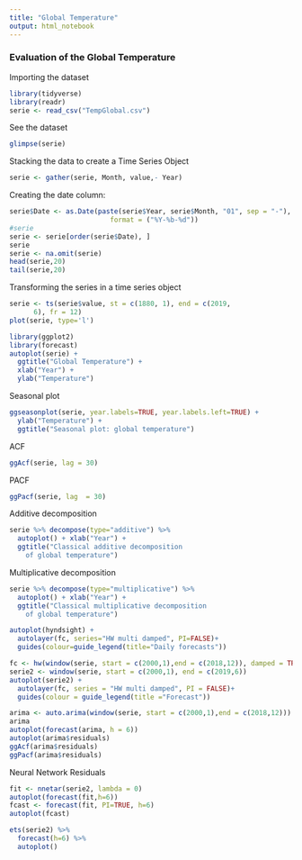 ```yaml
---
title: "Global Temperature"
output: html_notebook
---
```


### Evaluation of the Global Temperature

Importing the dataset
```r
library(tidyverse)
library(readr)
serie <- read_csv("TempGlobal.csv")
```

See the dataset 
```r
glimpse(serie)
```

Stacking the data to create a Time Series Object
```r
serie <- gather(serie, Month, value,- Year)
```

Creating the date column:
```r
serie$Date <- as.Date(paste(serie$Year, serie$Month, "01", sep = "-"),
                         format = ("%Y-%b-%d"))
#serie
serie <- serie[order(serie$Date), ]
serie
serie <- na.omit(serie)
head(serie,20)
tail(serie,20)
```

Transforming the series in a time series object
```r
serie <- ts(serie$value, st = c(1880, 1), end = c(2019,
      6), fr = 12)
plot(serie, type='l')
```

```r
library(ggplot2)
library(forecast)
autoplot(serie) +
  ggtitle("Global Temperature") + 
  xlab("Year") +
  ylab("Temperature")
```

Seasonal plot
```r
ggseasonplot(serie, year.labels=TRUE, year.labels.left=TRUE) +
  ylab("Temperature") +
  ggtitle("Seasonal plot: global temperature")
```

ACF
```r
ggAcf(serie, lag = 30)
```

PACF
```r
ggPacf(serie, lag  = 30)
```

Additive decomposition
```r
serie %>% decompose(type="additive") %>%
  autoplot() + xlab("Year") +
  ggtitle("Classical additive decomposition
    of global temperature")
```
Multiplicative decomposition
```r
serie %>% decompose(type="multiplicative") %>%
  autoplot() + xlab("Year") +
  ggtitle("Classical multiplicative decomposition
    of global temperature")
```

```r

autoplot(hyndsight) +
  autolayer(fc, series="HW multi damped", PI=FALSE)+
  guides(colour=guide_legend(title="Daily forecasts"))
```

```r
fc <- hw(window(serie, start = c(2000,1),end = c(2018,12)), damped = TRUE, seasnal = "multiplicative", h = 6)
serie2 <- window(serie, start = c(2000,1), end = c(2019,6))
autoplot(serie2) +
  autolayer(fc, series = "HW multi damped", PI = FALSE)+
  guides(colour = guide_legend(title ="Forecast"))
```

```r
arima <- auto.arima(window(serie, start = c(2000,1),end = c(2018,12)))
arima
autoplot(forecast(arima, h = 6))
autoplot(arima$residuals)
ggAcf(arima$residuals)
ggPacf(arima$residuals)
```

Neural Network Residuals
```r
fit <- nnetar(serie2, lambda = 0)
autoplot(forecast(fit,h=6))
fcast <- forecast(fit, PI=TRUE, h=6)
autoplot(fcast)
```
```r
ets(serie2) %>% 
  forecast(h=6) %>% 
  autoplot()
```

